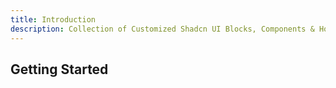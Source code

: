 ```yaml
---
title: Introduction
description: Collection of Customized Shadcn UI Blocks, Components & Hooks.
---
```



## Getting Started

<Cards>
  <Card
    title='Components'
    href='/docs/components/responsive-textarea'
    description='Explore our collection of customized Shadcn UI components.'
  />
</Cards>
